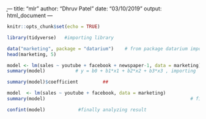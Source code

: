 ̥---
title: "mlr"
author: "Dhruv Patel"
date: "03/10/2019"
output: html_document
---

```r
knitr::opts_chunk$set(echo = TRUE)
```

```r
library(tidyverse)   #importing library

```


```r
data("marketing", package = "datarium")    # from package datarium importing data marketing
head(marketing, 5)
```


```r
model <- lm(sales ~ youtube + facebook + newspaper-1, data = marketing)
summary(model)           # y = b0 + b1*x1 + b2*x2 + b3*x3 , importing 
```

```r
summary(model)$coefficient         ## 

```


```r
model  <- lm(sales ~ youtube + facebook, data = marketing)
summary(model)                                                     # fitting model
```

```r
confint(model)            #finally analyzing result
```





